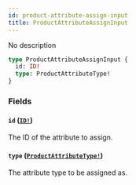 ```yaml
---
id: product-attribute-assign-input
title: ProductAttributeAssignInput
---
```


No description

```graphql
type ProductAttributeAssignInput {
  id: ID!
  type: ProductAttributeType!
}
```

### Fields

#### `id` ([`ID!`](../../../developer/api-reference/scalars/id))

The ID of the attribute to assign.

#### `type` ([`ProductAttributeType!`](../../../developer/api-reference/enums/product-attribute-type))

The attribute type to be assigned as.
